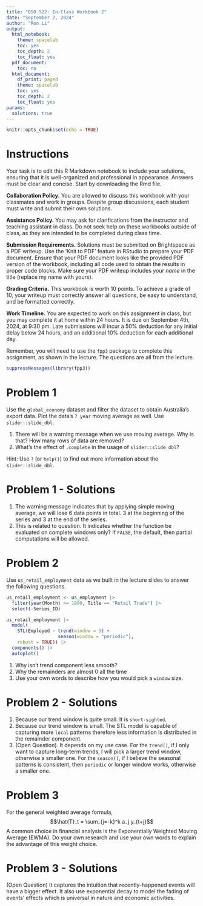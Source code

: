 ```yaml
---
title: "DSO 522: In-Class Workbook 2"
date: "September 2, 2024"
author: "Ron Li"
output:
  html_notebook:
    theme: spacelab
    toc: yes
    toc_depth: 2
    toc_float: yes
  pdf_document:
    toc: no
  html_document:
    df_print: paged
    theme: spacelab
    toc: yes
    toc_depth: 2
    toc_float: yes
params:
  solutions: true
---
```


```r
knitr::opts_chunk$set(echo = TRUE)
```

# Instructions


Your task is to edit this R Markdown notebook to include your solutions, ensuring that it is well-organized and professional in appearance. Answers must be clear and concise.
Start by downloading the Rmd file.

**Collaboration Policy.**
You are allowed to discuss this workbook with your classmates and work in groups. Despite group discussions, each student must write and submit their own solutions.

**Assistance Policy.**
You may ask for clarifications from the instructor and teaching assistant in class. Do not seek help on these workbooks outside of class, as they are intended to be completed during class time.

**Submission Requirements.**
Solutions must be submitted on Brightspace as a PDF writeup. Use the 'Knit to PDF' feature in RStudio to prepare your PDF document. Ensure that your PDF document looks like the provided PDF version of the workbook, including all code used to obtain the results in proper code blocks.
Make sure your PDF writeup includes *your name* in the title (replace my name with yours).

**Grading Criteria.**
This workbook is worth 10 points. To achieve a grade of 10, your writeup must correctly answer all questions, be easy to understand, and be formatted correctly.

**Work Timeline.**
You are expected to work on this assignment in class, but you may complete it at home within 24 hours. It is due on September 4th, 2024, at 9:30 pm.
Late submissions will incur a 50% deduction for any initial delay below 24 hours, and an additional 10% deduction for each additional day.


Remember, you will need to use the `fpp3` package to complete this assignment, as shown in the lecture. The questions are all from the lecture.

```r
suppressMessages(library(fpp3))
```

# Problem 1

Use the `global_economy` dataset and filter the dataset to obtain Australia's export data. Plot the data's `7 year` moving average as well. Use `slider::slide_dbl`. 

   1. There will be a warning message when we use moving average. Why is that? How many rows of data are removed?
   2. What's the effect of `.complete` in the usage of `slider::slide_dbl`?

Hint: Use `?` (or `help()`) to find out more information about the `slider::slide_dbl`.
  

# Problem 1 - Solutions

1. The warning message indicates that by applying simple moving average, we will lose 6 data points in total. 3 at the beginning of the series and 3 at the end of the series.
2. This is related to question. It indicates whether the function be evaluated on complete windows only? If `FALSE`, the default, then partial computations will be allowed.

# Problem 2

Use `us_retail_employment` data as we built in the lecture slides to answer the following questions.

```r
us_retail_employment <- us_employment |>
  filter(year(Month) >= 1990, Title == "Retail Trade") |>
  select(-Series_ID)

us_retail_employment |>
  model(
    STL(Employed ~ trend(window = 3) +
                   season(window = "periodic"),
    robust = TRUE)) |>
  components() |>
  autoplot()

```

  1. Why isn't trend component less smooth? 
  2. Why the remainders are almost 0 all the time
  3. Use your own words to describe how you would pick a `window` size.

# Problem 2 - Solutions

1. Because our trend window is quite small. It is `short-sighted`.
2. Because our trend window is small. The STL model is capable of capturing more `local` patterns therefore less information is distributed in the remainder component.
3. (Open Question). It depends on my use case. For the `trend()`, if I only want to capture long-term trends, I will pick a larger trend window, otherwise a smaller one. For the `season()`, if I believe the seasonal patterns is consistent, then `periodic` or longer window works, otherwise a smaller one.

# Problem 3

For the general weighted average formula, $$\hat{T}_t = \sum_{j=-k}^k a_j y_{t+j}$$ A common choice in financial analysis is the Exponentially Weighted Moving Average (EWMA). Do your own research and use your own words to explain the advantage of this weight choice.

# Problem 3 - Solutions

(Open Question) It captures the intuition that recently-happened events will have a bigger effect. It also use exponential decay to model the fading of events' effects which is universal in nature and economic activities.
